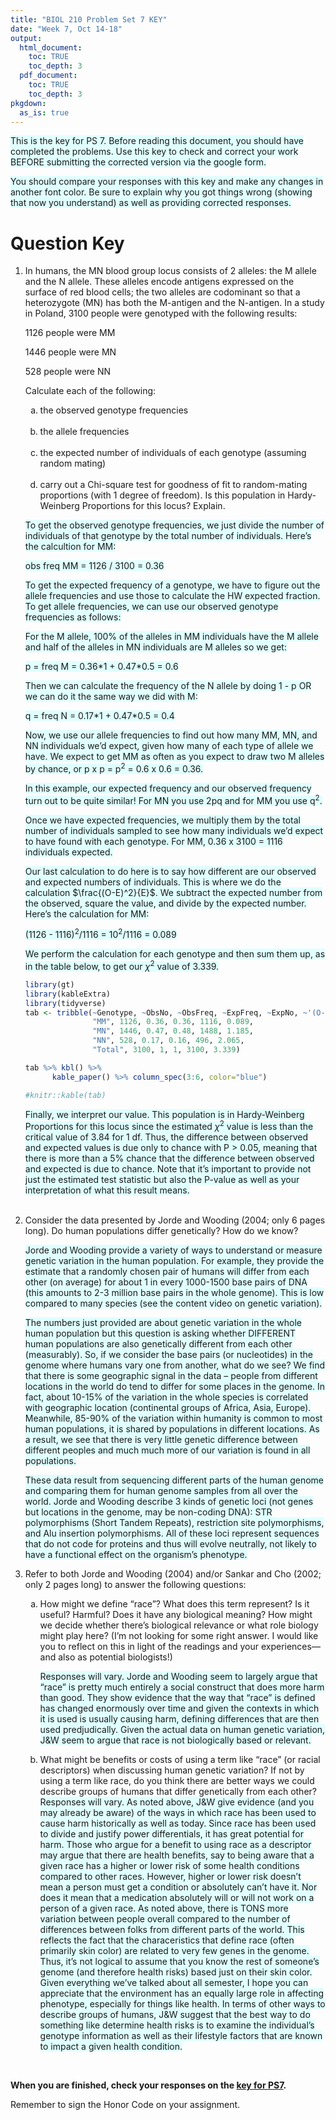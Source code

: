 ```yaml
---
title: "BIOL 210 Problem Set 7 KEY"
date: "Week 7, Oct 14-18"
output: 
  html_document:
    toc: TRUE
    toc_depth: 3
  pdf_document:
    toc: TRUE
    toc_depth: 3
pkgdown:
  as_is: true
---
```

<text style="background-color:lightcyan">This is the key for PS 7. Before reading this document, you should have completed the problems. Use this key to check and correct your work BEFORE submitting the corrected version via the google form.</text>

<text style="background-color:lightcyan">You should compare your responses with this key and make any changes in another font color. Be sure to explain why you got things wrong (showing that now you understand) as well as providing corrected responses.</text>


# Question Key

<ol>
<li>In humans, the MN blood group locus consists of 2 alleles: the M allele and the N allele. These alleles encode antigens expressed on the surface of red blood cells; the two alleles are codominant so that a heterozygote (MN) has both the M-antigen and the N-antigen. In a study in Poland, 3100 people were genotyped with the following results:

1126 people were MM

1446 people were MN

528 people were NN

Calculate each of the following:</li>

<ol type="a">
<li>the observed genotype frequencies</li><br>
<li>the allele frequencies</li><br>
<li>the expected number of individuals of each genotype (assuming random mating)</li><br>
<li>carry out a Chi-square test for goodness of fit to random-mating proportions (with 1 degree of freedom). Is this population in Hardy-Weinberg Proportions for this locus? Explain.</li>
</ol>

<text style="background-color:lightcyan">To get the observed genotype frequencies, we just divide the number of individuals of that genotype by the total number of individuals. Here's the calcultion for MM:</text>

<text style="background-color:lightcyan">obs freq MM = 1126 / 3100 = 0.36</text>

<text style="background-color:lightcyan">To get the expected frequency of a genotype, we have to figure out the allele frequencies and use those to calculate the HW expected fraction. To get allele frequencies, we can use our observed genotype frequencies as follows:</text>

<text style="background-color:lightcyan">For the M allele, 100% of the alleles in MM individuals have the M allele and half of the alleles in MN individuals are M alleles so we get:</text>

<text style="background-color:lightcyan">p = freq M = 0.36\*1 + 0.47\*0.5 = 0.6</text>

<text style="background-color:lightcyan">Then we can calculate the frequency of the N allele by doing 1 - p OR we can do it the same way we did with M:</text>

<text style="background-color:lightcyan">q = freq N = 0.17\*1 + 0.47\*0.5 = 0.4</text>

<text style="background-color:lightcyan">Now, we use our allele frequencies to find out how many MM, MN, and NN individuals we'd expect, given how many of each type of allele we have. We expect to get MM as often as you expect to draw two M alleles by chance, or p x p = p<sup>2</sup> = 0.6 x 0.6 = 0.36.</text>

<text style="background-color:lightcyan">In this example, our expected frequency and our observed frequency turn out to be quite similar! For MN you use 2pq and for MM you use q<sup>2</sup>.</text>

<text style="background-color:lightcyan">Once we have expected frequencies, we multiply them by the total number of individuals sampled to see how many individuals we'd expect to have found with each genotype. For MM, 0.36 x 3100 = 1116 individuals expected.</text>

<text style="background-color:lightcyan">Our last calculation to do here is to say how different are our observed and expected numbers of individuals. This is where we do the calculation $\frac{(O-E)^2}{E}$. We subtract the expected number from the observed, square the value, and divide by the expected number. Here's the calculation for MM:</text>

<text style="background-color:lightcyan">(1126 - 1116)<sup>2</sup>/1116 = 10<sup>2</sup>/1116 = 0.089</text>

<text style="background-color:lightcyan">We perform the calculation for each genotype and then sum them up, as in the table below, to get our $\chi^2$ value of 3.339.</text>

```r
library(gt)
library(kableExtra)
library(tidyverse)
tab <- tribble(~Genotype, ~ObsNo, ~ObsFreq, ~ExpFreq, ~ExpNo, ~'(O-E)^2/E',
               "MM", 1126, 0.36, 0.36, 1116, 0.089,
               "MN", 1446, 0.47, 0.48, 1488, 1.185,
               "NN", 528, 0.17, 0.16, 496, 2.065,
               "Total", 3100, 1, 1, 3100, 3.339)

tab %>% kbl() %>%
      kable_paper() %>% column_spec(3:6, color="blue")

#knitr::kable(tab)
```

<text style="background-color:lightcyan">Finally, we interpret our value. This population is in Hardy-Weinberg Proportions for this locus since the estimated $\chi^2$ value is less than the critical value of 3.84 for 1 df. Thus, the difference between observed and expected values is due only to chance with P > 0.05, meaning that there is more than a 5% chance that the difference between observed and expected is due to chance. Note that it’s important to provide not just the estimated test statistic but also the P-value as well as your interpretation of what this result means.</text>

<br>
<li>Consider the data presented by Jorde and Wooding (2004; only 6 pages long). Do human populations differ genetically? How do we know?</li>

<text style="background-color:lightcyan">Jorde and Wooding provide a variety of ways to understand or measure genetic variation in the human population. For example, they provide the estimate that a randomly chosen pair of humans will differ from each other (on average) for about 1 in every 1000-1500 base pairs of DNA (this amounts to 2-3 million base pairs in the whole genome). This is low compared to many species (see the content video on genetic variation).</text>

<text style="background-color:lightcyan">The numbers just provided are about genetic variation in the whole human population but this question is asking whether DIFFERENT human populations are also genetically different from each other (measurably). So, if we consider the base pairs (or nucleotides) in the genome where humans vary one from another, what do we see? We find that there is some geographic signal in the data – people from different locations in the world do tend to differ for some places in the genome. In fact, about 10-15% of the variation in the whole species is correlated with geographic location (continental groups of Africa, Asia, Europe). Meanwhile, 85-90% of the variation within humanity is common to most human populations, it is shared by populations in different locations. As a result, we see that there is very little genetic difference between different peoples and much much more of our variation is found in all populations.</text>

<text style="background-color:lightcyan">These data result from sequencing different parts of the human genome and comparing them for human genome samples from all over the world. Jorde and Wooding describe 3 kinds of genetic loci (not genes but locations in the genome, may be non-coding DNA): STR polymorphisms (Short Tandem Repeats), restriction site polymorphisms, and Alu insertion polymorphisms. All of these loci represent sequences that do not code for proteins and thus will evolve neutrally, not likely to have a functional effect on the organism’s phenotype. </text>
<br>

<li>Refer to both Jorde and Wooding (2004) and/or Sankar and Cho (2002; only 2 pages long) to answer the following questions:</li>
<ol type="a">
<li>How might we define “race”? What does this term represent? Is it useful? Harmful? Does it have any biological meaning? How might we decide whether there’s biological relevance or what role biology might play here? (I’m not looking for some right answer. I would like you to reflect on this in light of the readings and your experiences—and also as potential biologists!)</li>

<text style="background-color:lightcyan">Responses will vary. Jorde and Wooding seem to largely argue that "race" is pretty much entirely a social construct that does more harm than good. They show evidence that the way that "race" is defined has changed enormously over time and given the contexts in which it is used is usually causing harm, defining differences that are then used predjudically. Given the actual data on human genetic variation, J&W seem to argue that race is not biologically based or relevant.</text>
<br>

<li>What might be benefits or costs of using a term like “race” (or racial descriptors) when discussing human genetic variation? If not by using a term like race, do you think there are better ways we could describe groups of humans that differ genetically from each other?</li>

<text style="background-color:lightcyan">Responses will vary. As noted above, J&W give evidence (and you may already be aware) of the ways in which race has been used to cause harm historically as well as today. Since race has been used to divide and justify power differentials, it has great potential for harm. Those who argue for a benefit to using race as a descriptor may argue that there are health benefits, say to being aware that a given race has a higher or lower risk of some health conditions compared to other races. However, higher or lower risk doesn't mean a person must get a condition or absolutely can't have it. Nor does it mean that a medication absolutely will or will not work on a person of a given race. As noted above, there is TONS more variation between people overall compared to the number of differences between folks from different parts of the world. This reflects the fact that the characeristics that define race (often primarily skin color) are related to very few genes in the genome. Thus, it's not logical to assume that you know the rest of someone's genome (and therefore health risks) based just on their skin color. Given everything we've talked about all semester, I hope you can appreciate that the environment has an equally large role in affecting phenotype, especially for things like health. In terms of other ways to describe groups of humans, J&W suggest that the best way to do something like determine health risks is to examine the individual's genotype information as well as their lifestyle factors that are known to impact a given health condition.</text>
</ol></ol><br>

<b>When you are finished, check your responses on the [key for PS7](ps7key.html).</b>

Remember to sign the Honor Code on your assignment.